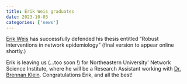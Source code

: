 ```yaml
---
title: Erik Weis graduates
date: 2023-10-03
categories: ['news']
---
```


[Erik Weis](../../people/erik-weis/) has successfully defended his thesis entitled “Robust interventions in network epidemiology” (final version to appear online shortly.)

Erik is leaving us (...too soon !) for Northeastern University' Network Science Institute, where he will be a Research Assistant working with [Dr. Brennan Klein](https://brennanklein.com/).
Congratulations Erik, and all the best!
